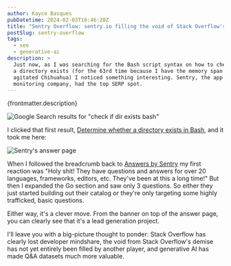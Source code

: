 ```yaml
---
author: Kayce Basques
pubDatetime: 2024-02-03T16:46:20Z
title: "Sentry Overflow: sentry.io filling the void of Stack Overflow's demise?"
postSlug: sentry-overflow
tags:
  - seo
  - generative-ai
description: >
  Just now, as I was searching for the Bash script syntax on how to check if
  a directory exists (for the 63rd time because I have the memory span of an
  agitated Chihuahua) I noticed something interesting. Sentry, the app
  monitoring company, had the top SERP spot.
---
```


<p>{frontmatter.description}</p>

![Google Search results for "check if dir exists bash"](/assets/sentryoverflow1.png)

[Determine whether a directory exists in Bash]: https://sentry.io/answers/determine-whether-a-directory-exists-in-bash/

I clicked that first result, [Determine whether a directory exists in Bash],
and it took me here:

![Sentry's answer page](/assets/sentryoverflow2.png)

[Answers by Sentry]: https://sentry.io/answers/

When I followed the breadcrumb back to [Answers by Sentry] my first reaction
was "Holy shit! They have questions and answers for over 20 languages,
frameworks, editors, etc. They've been at this a long time!" But then I
expanded the Go section and saw only 3 questions. So either they just started
building out their catalog or they're only targeting some highly trafficked,
basic questions.

Either way, it's a clever move. From the banner on top of the answer page, you
can clearly see that it's a lead generation project.

I'll leave you with a big-picture thought to ponder: Stack Overflow has clearly
lost developer mindshare, the void from Stack Overflow's demise has not yet
entirely been filled by another player, and generative AI has made Q&A datasets
much more valuable.
